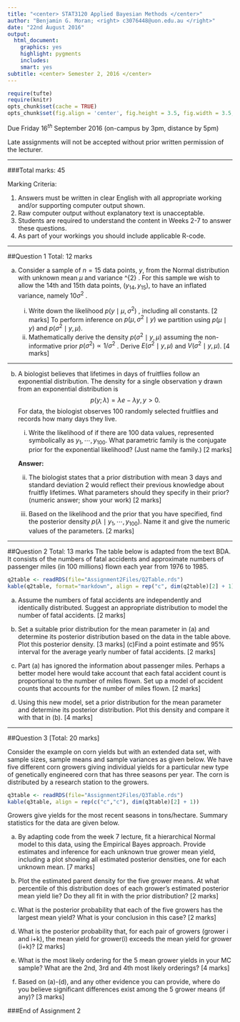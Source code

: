 ```yaml
---
title: "<center> STAT3120 Applied Bayesian Methods </center>"
author: "Benjamin G. Moran; <right> c3076448@uon.edu.au </right>"
date: "22nd August 2016"
output:
  html_document:
    graphics: yes
    highlight: pygments
    includes:
    smart: yes
subtitle: <center> Semester 2, 2016 </center>
---
```


```r
require(tufte)
require(knitr)
opts_chunk$set(cache = TRUE)
opts_chunk$set(fig.align = 'center', fig.height = 3.5, fig.width = 3.5, collapse = TRUE, highlight = TRUE)

```

Due Friday $16^{th}$ September 2016 (on-campus by 3pm, distance by 5pm)

Late assignments will not be accepted without prior written permission of the lecturer.

***

###Total marks: 45

Marking Criteria:

1.	Answers must be written in clear English with all appropriate working and/or supporting computer output shown.
2.	Raw computer output without explanatory text is unacceptable.
3.	Students are required to understand the content in Weeks 2-7 to answer these questions.
4.	As part of your workings you should include applicable R-code.

***
 
##Question 1 Total: 12 marks

(a)	Consider a sample of $n=15$ data points, $y$, from the Normal distribution with unknown mean $\mu$ and variance \sigma^{2} . For this sample we wish to allow the 14th and 15th data points, $(y_{14}, y_{15})$, to have an inflated variance, namely $10\sigma^{2}$ .

    (i) Write down the likelihood $p( y \mid \mu,\sigma^{2})$ , including all constants. [2 marks]
  To perform inference on $p(\mu,\sigma^{2} \mid y)$ we partition using $p(\mu \mid y)$ and $p(\sigma^{2} \mid y, \mu)$.
    (ii) Mathematically derive the density  $p(\sigma^{2} \mid y, \mu)$ assuming the non-informative prior $p(\sigma^{2} ) \propto 1/\sigma^{2}$ . Derive $E(\sigma^{2} \mid y, \mu)$ and $V(\sigma^{2} \mid y, \mu)$. [4 marks]

***
    
(b) A biologist believes that lifetimes in days of fruitflies follow an exponential distribution. The density for a single observation y drawn from an exponential distribution is $$p(y; \lambda) = \lambda e -\lambda y,	y > 0.$$ For data, the biologist observes $100$ randomly selected fruitflies and records how many days they live.

    (i)	Write the likelihood of \lambda if there are 100 data values, represented symbolically as $y_{1},\cdots,y_{100}$. What parametric family is the conjugate prior for the exponential likelihood? (Just name the family.)	[2 marks]
    
      **Answer:**
  
    (ii) The biologist states that a prior distribution with mean 3 days and standard deviation 2 would reflect their previous knowledge about fruitfly lifetimes. What parameters should they specify in their prior? (numeric answer; show your work) [2 marks] 
  
    (iii) Based on the likelihood and the prior that you have specified, find the posterior density $p(\lambda \mid y_{1},\cdots,y_{100})$. Name it and give the numeric values of the parameters. [2 marks]
  
***

##Question 2 Total: 13 marks
The table below is adapted from the text BDA. It consists of the numbers of fatal accidents and approximate numbers of passenger miles (in 100 millions) flown each year from 1976 to 1985.

```r
q2table <- readRDS(file="Assignment2Files/Q2Table.rds")
kable(q2table, format="markdown", align = rep("c", dim(q2table)[2] + 1), col.names = c("Year", "Fatal Accidents", "Passenger Miles"))
```

(a) Assume the numbers of fatal accidents are independently and identically distributed. Suggest an appropriate distribution to model the number of fatal accidents. [2 marks]

(b) Set a suitable prior distribution for the mean parameter in (a) and determine its posterior distribution based on the data in the table above. Plot this posterior density. [3 marks] 
(c)Find a point estimate and 95% interval for the average yearly number of fatal accidents. [2 marks]

(d)	Part (a) has ignored the information about passenger miles. Perhaps a better model here would take account that each fatal accident count is proportional to the number of miles flown. Set up a model of accident counts that accounts for the number of miles flown.	[2 marks]

(e) Using this new model, set a prior distribution for the mean parameter and determine its posterior distribution. Plot this density and compare it with that in (b). [4 marks]

***

##Question 3	[Total: 20 marks]

Consider the example on corn yields but with an extended data set, with sample sizes, sample means and sample variances as given below. We have five different corn growers giving individual yields for a particular new type of genetically engineered corn that has three seasons per year. The corn is distributed by a research station to the growers.

```r
q3table <- readRDS(file="Assignment2Files/Q3Table.rds")
kable(q3table, align = rep(c("c","c"), dim(q3table)[2] + 1))
```

Growers give yields for the most recent seasons in tons/hectare. Summary statistics for the data are given below.

(a)	By adapting code from the week 7 lecture, fit a hierarchical Normal model to this data, using the Empirical Bayes approach. Provide estimates and inference for each unknown true grower mean yield, including a plot showing all estimated posterior densities, one for each unknown mean.	[7 marks]

(b) Plot the estimated parent density for the five grower means. At what percentile of this distribution does of each grower’s estimated posterior mean yield lie? Do they all fit in with the prior distribution? [2 marks]

(c) What is the posterior probability that each of the five growers has the largest mean yield? What is your conclusion in this case? [2 marks]

(d) What is the posterior probability that, for each pair of growers (grower i and i+k), the mean yield for grower(i) exceeds the mean yield for grower (i+k)? [2 marks]
(e) What is the most likely ordering for the 5 mean grower yields in your MC sample? What are the 2nd, 3rd and 4th most likely orderings? [4 marks]

(f)	Based on (a)-(d), and any other evidence you can provide, where do you believe significant differences exist among the 5 grower means (if any)? [3 marks]

###End of Assignment 2